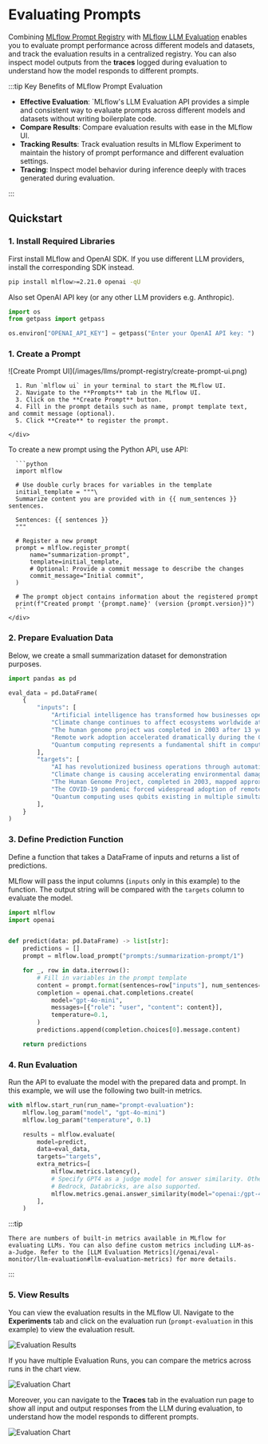 
# Evaluating Prompts

Combining [MLflow Prompt Registry](/genai/prompt-registry) with [MLflow LLM Evaluation](/genai/eval-monitor) enables you to evaluate prompt performance across different models and datasets, and track the evaluation results in a centralized registry. You can also inspect model outputs from the **traces** logged during evaluation to understand how the model responds to different prompts.

:::tip Key Benefits of MLflow Prompt Evaluation

- **Effective Evaluation**: `MLflow's LLM Evaluation API provides a simple and consistent way to evaluate prompts across different models and datasets without writing boilerplate code.
- **Compare Results**: Compare evaluation results with ease in the MLflow UI.
- **Tracking Results**: Track evaluation results in MLflow Experiment to maintain the history of prompt performance and different evaluation settings.
- **Tracing**: Inspect model behavior during inference deeply with traces generated during evaluation.

:::

## Quickstart

### 1. Install Required Libraries

First install MLflow and OpenAI SDK. If you use different LLM providers, install the corresponding SDK instead.

```bash
pip install mlflow>=2.21.0 openai -qU
```

Also set OpenAI API key (or any other LLM providers e.g. Anthropic).

```python
import os
from getpass import getpass

os.environ["OPENAI_API_KEY"] = getpass("Enter your OpenAI API key: ")
```

### 1. Create a Prompt

<Tabs>
  <TabItem value="ui" label="UI" default>
    <div class="flex-column">
      <div style={{ width: "70%", margin: "20px" }}>
        ![Create Prompt UI](/images/llms/prompt-registry/create-prompt-ui.png)
      </div>

      1. Run `mlflow ui` in your terminal to start the MLflow UI.
      2. Navigate to the **Prompts** tab in the MLflow UI.
      3. Click on the **Create Prompt** button.
      4. Fill in the prompt details such as name, prompt template text, and commit message (optional).
      5. Click **Create** to register the prompt.

    </div>

  </TabItem>
  <TabItem value="python" label="Python" default>
    <div class="flex-column">
      To create a new prompt using the Python API, use <APILink fn="mlflow.register_prompt" /> API:

      ```python
      import mlflow

      # Use double curly braces for variables in the template
      initial_template = """\
      Summarize content you are provided with in {{ num_sentences }} sentences.

      Sentences: {{ sentences }}
      """

      # Register a new prompt
      prompt = mlflow.register_prompt(
          name="summarization-prompt",
          template=initial_template,
          # Optional: Provide a commit message to describe the changes
          commit_message="Initial commit",
      )

      # The prompt object contains information about the registered prompt
      print(f"Created prompt '{prompt.name}' (version {prompt.version})")
      ```
    </div>

  </TabItem>
</Tabs>

### 2. Prepare Evaluation Data

Below, we create a small summarization dataset for demonstration purposes.

```python
import pandas as pd

eval_data = pd.DataFrame(
    {
        "inputs": [
            "Artificial intelligence has transformed how businesses operate in the 21st century. Companies are leveraging AI for everything from customer service to supply chain optimization. The technology enables automation of routine tasks, freeing human workers for more creative endeavors. However, concerns about job displacement and ethical implications remain significant. Many experts argue that AI will ultimately create more jobs than it eliminates, though the transition may be challenging.",
            "Climate change continues to affect ecosystems worldwide at an alarming rate. Rising global temperatures have led to more frequent extreme weather events including hurricanes, floods, and wildfires. Polar ice caps are melting faster than predicted, contributing to sea level rise that threatens coastal communities. Scientists warn that without immediate and dramatic reductions in greenhouse gas emissions, many of these changes may become irreversible. International cooperation remains essential but politically challenging.",
            "The human genome project was completed in 2003 after 13 years of international collaborative research. It successfully mapped all of the genes of the human genome, approximately 20,000-25,000 genes in total. The project cost nearly $3 billion but has enabled countless medical advances and spawned new fields like pharmacogenomics. The knowledge gained has dramatically improved our understanding of genetic diseases and opened pathways to personalized medicine. Today, a complete human genome can be sequenced in under a day for about $1,000.",
            "Remote work adoption accelerated dramatically during the COVID-19 pandemic. Organizations that had previously resisted flexible work arrangements were forced to implement digital collaboration tools and virtual workflows. Many companies reported surprising productivity gains, though concerns about company culture and collaboration persisted. After the pandemic, a hybrid model emerged as the preferred approach for many businesses, combining in-office and remote work. This shift has profound implications for urban planning, commercial real estate, and work-life balance.",
            "Quantum computing represents a fundamental shift in computational capability. Unlike classical computers that use bits as either 0 or 1, quantum computers use quantum bits or qubits that can exist in multiple states simultaneously. This property, known as superposition, theoretically allows quantum computers to solve certain problems exponentially faster than classical computers. Major technology companies and governments are investing billions in quantum research. Fields like cryptography, material science, and drug discovery are expected to be revolutionized once quantum computers reach practical scale.",
        ],
        "targets": [
            "AI has revolutionized business operations through automation and optimization, though ethical concerns about job displacement persist alongside predictions that AI will ultimately create more employment opportunities than it eliminates.",
            "Climate change is causing accelerating environmental damage through extreme weather events and melting ice caps, with scientists warning that without immediate reduction in greenhouse gas emissions, many changes may become irreversible.",
            "The Human Genome Project, completed in 2003, mapped approximately 20,000-25,000 human genes at a cost of $3 billion, enabling medical advances, improving understanding of genetic diseases, and establishing the foundation for personalized medicine.",
            "The COVID-19 pandemic forced widespread adoption of remote work, revealing unexpected productivity benefits despite collaboration challenges, and resulting in a hybrid work model that impacts urban planning, real estate, and work-life balance.",
            "Quantum computing uses qubits existing in multiple simultaneous states to potentially solve certain problems exponentially faster than classical computers, with major investment from tech companies and governments anticipating revolutionary applications in cryptography, materials science, and pharmaceutical research.",
        ],
    }
)
```

### 3. Define Prediction Function

Define a function that takes a DataFrame of inputs and returns a list of predictions.

MLflow will pass the input columns (`inputs` only in this example) to the function. The output string will be compared with the `targets` column to evaluate the model.

```python
import mlflow
import openai


def predict(data: pd.DataFrame) -> list[str]:
    predictions = []
    prompt = mlflow.load_prompt("prompts:/summarization-prompt/1")

    for _, row in data.iterrows():
        # Fill in variables in the prompt template
        content = prompt.format(sentences=row["inputs"], num_sentences=1)
        completion = openai.chat.completions.create(
            model="gpt-4o-mini",
            messages=[{"role": "user", "content": content}],
            temperature=0.1,
        )
        predictions.append(completion.choices[0].message.content)

    return predictions
```

### 4. Run Evaluation

Run the <APILink fn="mlflow.evaluate" /> API to evaluate the model with the prepared data and prompt. In this example, we will use the following two built-in metrics.

```python
with mlflow.start_run(run_name="prompt-evaluation"):
    mlflow.log_param("model", "gpt-4o-mini")
    mlflow.log_param("temperature", 0.1)

    results = mlflow.evaluate(
        model=predict,
        data=eval_data,
        targets="targets",
        extra_metrics=[
            mlflow.metrics.latency(),
            # Specify GPT4 as a judge model for answer similarity. Other models such as Anthropic,
            # Bedrock, Databricks, are also supported.
            mlflow.metrics.genai.answer_similarity(model="openai:/gpt-4"),
        ],
    )
```

:::tip

    There are numbers of built-in metrics available in MLflow for evaluating LLMs. You can also define custom metrics including LLM-as-a-Judge. Refer to the [LLM Evaluation Metrics](/genai/eval-monitor/llm-evaluation#llm-evaluation-metrics) for more details.

:::

### 5. View Results

You can view the evaluation results in the MLflow UI. Navigate to the **Experiments** tab and click on the evaluation run (`prompt-evaluation` in this example) to view the evaluation result.

![Evaluation Results](/images/llms/prompt-registry/prompt-evaluation-result.png)

If you have multiple Evaluation Runs, you can compare the metrics across runs in the chart view.

![Evaluation Chart](/images/llms/prompt-registry/prompt-evaluation-chart.png)

Moreover, you can navigate to the **Traces** tab in the evaluation run page to show all input and output responses from the LLM during evaluation, to understand how the model responds to different prompts.

![Evaluation Chart](/images/llms/prompt-registry/prompt-evaluation-trace.png)
